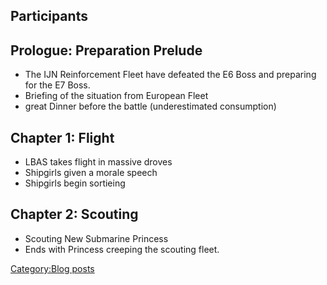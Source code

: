 ==Participants==
<!--
* United Pacific Carrier Task Force:
** Iowa, Akagi, Kaga, Zuikaku, Shoukaku, Hatsuzuki
** Kasumi, Bismarck, Naka, Kitakami, Ooi, Yukikaze

* IJN Main Surface Fleet:
** Yamato, Musashi, Nagato, Mutsu, Yuudachi, Ayanami

* United Pacific Surface Fleet:
** HMS Warspite, Littorio, Roma, Sakawa, Prinz Eugen, Aquila

* Royal Navy Main Fleet:
** HMS Nelson, HMS Vanguard, HMS Victorious, HMS Indomitable, 2 DDs

* US Navy Main Fleet (supporting role):
** USS North Carolina (BB-55), USS New Jersey (BB-62), USS Hancock (CV-19), USS Flint (CL-97), 2 Fletcher-class DDs

* United Europe Anti-Submarine Fleet:
** Isuzu, Libeccio

* United Alliance Air Defense Fleet:
** Maya, Akizuki, USS Tucson (CL-98) <!--Natsuzuki-->

<!--
* Southeastern Fleet Coast Guard:
** HMS Malaya 
-->
==Prologue: Preparation Prelude==
* The IJN Reinforcement Fleet have defeated the E6 Boss and preparing for the E7 Boss.
* Briefing of the situation from European Fleet
* great Dinner before the battle (underestimated consumption)

<!--
==Chapter 0: Journey==
* HMS Malaya (the best cook in Royal Navy, if only one-noted cook after extensive training)
-->

==Chapter 1: Flight==
* LBAS takes flight in massive droves
* Shipgirls given a morale speech
* Shipgirls begin sortieing

==Chapter 2: Scouting==
* Scouting New Submarine Princess
* Ends with Princess creeping the scouting fleet.

<!--

==Chapter 3: Sniping War==
* LBAS already arrived and struck Aircraft Carrier Princess by surprise.
* Warspite leads the pre-emptive strike at boss

==Chapter 4: Aerial Swarm==
* EU Princess summons all Abyssals in the region
* Reinforcements from Anywhere Island
* Large scale aerial battle en route in two-sided raiding.

==Chapter 5: Fleet Interception==
* Pre-Boss nodes annihilated
* Reinforcements intercepted by Abyssals
* Shoukaku's main fleet engages EU Princess fleet

==Chapter 6: Tenacious Escape==
* Reinforcement fleets damaged by intercepting Abyssals
* Fleet reinforced by PT Imp swarms, forces Iowa to change to Type B config
* Battleship Princess heavily damaged and covers EU Princess's escape
* EU Princess's heavily Shoukaku's main fleet.
* One of EU Princess's propeller broken by Shimakaze's torpedoes

==Chapter 7: Persistence Pursuit==
* Spotted by Zara further in the straits
* Major air raid by the Abyssals, with USS Flint seriously damaged.
* Critical blow from aircraft struck the boss's last propeller preventing her escape.

==Chapter 8: Climatic Battle==
* Erehwyna Island air base overran by Abyssal bombers
* EU Princess intercepted by Shoukaku's main fleet again.
* Fleet reinforced by Yamato-class and royal fleet alliance (England + Italian) at supportive range.
* All EU Princess's escort sunk

==Chapter 9: Decisive Blow==
* EU Princess evens the odds with overwhelming swarm of aircrafts
* Shoukaku's main fleet takes severe damage from EU Princess's desperation attack.
* Yamato-class and royal fleet alliance (England + Italian) at combat range.
* Warspite delivers the final blow

==Chapter 10: At the Edge of the Abyss==
* EU Princess defeated and attempting to sink beyond shipgirl's reach

-->

<!--
Character List:

IJN Yamato + Musashi
<br>The key members of the operation, they boasted the greatest firepower of all known battleships that had ever built.

For this operation she have received German-built prototype SKC 46cm triple gun mounting with+GFCS, granting them the necessary accuracy to fully utilize it's already unparalleled firepower. However, due to the AP-shells being made by now-isolated USA, she only had a limited ammunition of it, and due to the geographic phasing employed by European Princess, the last volley was wasted to no effect.

USS North Carolina
<br>The convoy fleet leader of the North Atlantic, along with New Jersey. Due to her defeat by Tirpitz and being assigned to Atlantic convoys, she had stayed at Europe in hopes for a rematch.

USS New Jersey
<br>The most decorated battleship in US Navy, as a shipgirl she is very prideful in her strength as Iowa-class battleship. She is much more hot-blooded than Iowa and is one of the few shipgirls to take Dreadnought's challenge earnestly.

USS Saratoga (CV-3)
<br>Rescued from the Bikini Atoll, she stayed alongside Iowa (much to Big E's chargin), she is assigned into the 1st Carrier Division, along with Akagi and Kaga. She does not directly participate in the operation, as she was slated to receive modernization and a new air group at Brest.

USS Enterprise (CV-6)
<br>The most decorated warship in US Navy, she is one of the handful shipgirls with the quality of a Heroic Spirit, and has the patriotism to match such disposition. She was originally slated to reinforce the European Fleet, but her fleet was assigned to an emergency operation to rescue Madagascar at last-minute.

USS Enterprise (CVN-65)
<br>The world's first nuclear-powered aircraft carrier. While the historical warship had served USN faithfully for half a decade, as a shipgirl she has a carefree and sometimes loony disposition (much like Shimakaze). While invaluable to the Navy, she also has the tendency to take independent actions, and is a lot less passionate in her patriotism than her predecessor, thereby causing them to be at odds with each other.

USS Hancock (CV-19)
<br>One of the Essex-class carriers, and one of the many sister ships to Yorktown. Dutiful and reserved, she is ambivalent to the tides of war, fazed by nothing but bad weather.

HMS Warspite

HMS Malaya
The youngest of Queen-Elizabeth class and one of the best cook in British Royal Navy (at least by Warspite's admission), a title that only a handful could claim. She takes pride of her cuisine seriously and designates Italia as her rival. The rivalry was one-sided, though Roma appears to be aware of it.
<br>That being said, her cooking skills were specialized towards the cuisines from her namesake nation, as most of her cooking skills originated from there. While she is a good cook now, she had started out as one of the worse cook in Royal Navy. Her occasional clumsiness in cooking was compensated by years of training in cooking, and she had in fact spent longer time practicing cooking than naval gunnery to get she is now. Even now, her cooking were still far from Mamiya's level, much less Italia's.

Aquila
While she has very poor stats as a shipgirl, for some reason she displayed unrivaled accuracy as an archer.
-->
[[Category:Blog posts]]